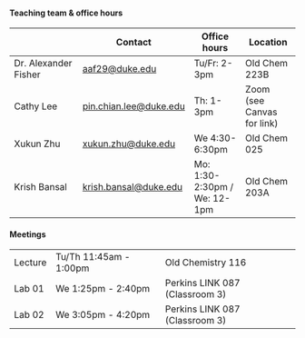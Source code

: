 #### Teaching team & office hours

|   | Contact | Office hours | Location |
|------------------|------------------|------------------|------------------|
| Dr. Alexander Fisher | [aaf29\@duke.edu](aaf29@duke.edu) | Tu/Fr: 2-3pm | Old Chem 223B  |
| Cathy Lee |[pin.chian.lee@duke.edu](pin.chian.lee@duke.edu)  | Th: 1-3pm  | Zoom (see Canvas for link) |
| Xukun Zhu |[xukun.zhu@duke.edu](xukun.zhu@duke.edu)  | We 4:30-6:30pm | Old Chem 025 |
| Krish Bansal | [krish.bansal@duke.edu](krish.bansal@duke.edu) |Mo: 1:30-2:30pm / We: 12-1pm  |Old Chem 203A |

<!-- | TA2: TBD            |             |      |          | -->

<!-- | TA3: TBD             |                 |    |       | -->

#### Meetings

|         |                        |                                |
|---------|------------------------|--------------------------------|
| Lecture | Tu/Th 11:45am - 1:00pm | Old Chemistry 116              |
| Lab 01  | We 1:25pm - 2:40pm     | Perkins LINK 087 (Classroom 3) |
| Lab 02  | We 3:05pm - 4:20pm     | Perkins LINK 087 (Classroom 3) |

